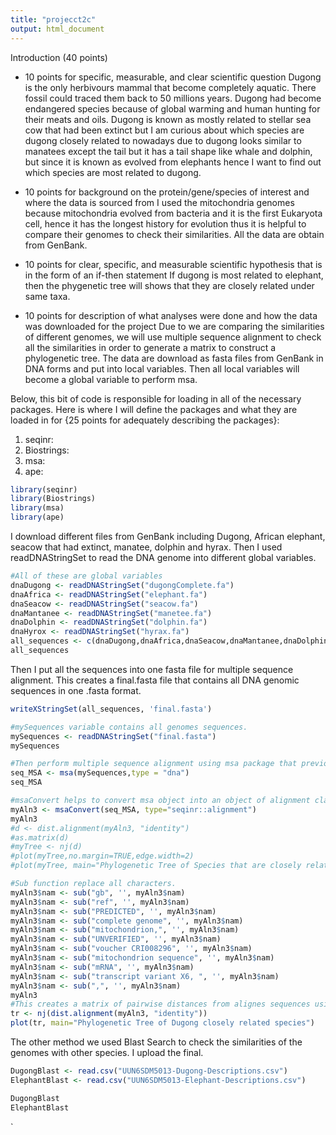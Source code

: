 ```yaml
---
title: "projecct2c"
output: html_document
---
```


Introduction (40 points)

- 10 points for specific, measurable, and clear scientific question
Dugong is the only herbivours mammal that become completely aquatic. There fossil could traced them back to 50 millions years. Dugong had become endangered species because of global warming and human hunting for their meats and oils. Dugong is known as mostly related to stellar sea cow that had been extinct but I am curious about which species are dugong closely related to nowadays due to dugong looks similar to manatees except the tail but it has a tail shape like whale and dolphin, but since it is known as evolved from elephants hence I want to find out which species are most related to dugong. 

- 10 points for background on the protein/gene/species of interest and where the data is sourced from
I used the mitochondria genomes because mitochondria evolved from bacteria and it is the first Eukaryota cell, hence it has the longest history for evolution thus it is helpful to compare their genomes to check their similarities. All the data are obtain from GenBank. 

- 10 points for clear, specific, and measurable scientific hypothesis that is in the form of an if-then statement
If dugong is most related to elephant, then the phygenetic tree will shows that they are closely related under same taxa. 

- 10 points for description of what analyses were done and how the data was downloaded for the project
Due to we are comparing the similarities of different genomes, we will use multiple sequence alignment to check all the similarities in order to generate a matrix to construct a phylogenetic tree. The data are download as fasta files from GenBank in DNA forms and put into local variables. Then all local variables will become a global variable to perform msa.

Below, this bit of code is responsible for loading in all of the necessary packages. Here is where I will define the packages and what they are loaded in for {25 points for adequately describing the packages}:

1) seqinr:
2) Biostrings:
3) msa:
4) ape:

```r
library(seqinr)
library(Biostrings)
library(msa)
library(ape)
```

I download different files from GenBank including Dugong, African elephant, seacow that had extinct, manatee, dolphin and hyrax. Then I used readDNAStringSet to read the DNA genome into different global variables. 
```r
#All of these are global variables 
dnaDugong <- readDNAStringSet("dugongComplete.fa")
dnaAfrica <- readDNAStringSet("elephant.fa")
dnaSeacow <- readDNAStringSet("seacow.fa") 
dnaMantanee <- readDNAStringSet("manetee.fa")
dnaDolphin <- readDNAStringSet("dolphin.fa")
dnaHyrox <- readDNAStringSet("hyrax.fa")
all_sequences <- c(dnaDugong,dnaAfrica,dnaSeacow,dnaMantanee,dnaDolphin,dnaHyrox)
all_sequences
```

Then I put all the sequences into one fasta file for multiple sequence alignment. This creates a final.fasta file that contains all DNA genomic sequences in one .fasta format. 
```r
writeXStringSet(all_sequences, 'final.fasta')
```


```r
#mySequences variable contains all genomes sequences. 
mySequences <- readDNAStringSet("final.fasta")
mySequences

#Then perform multiple sequence alignment using msa package that previously had been installed. 
seq_MSA <- msa(mySequences,type = "dna")
seq_MSA
```

```r
#msaConvert helps to convert msa object into an object of alignment class for phylogenetic tree used as how type is specified
myAln3 <- msaConvert(seq_MSA, type="seqinr::alignment")
myAln3
#d <- dist.alignment(myAln3, "identity")
#as.matrix(d)
#myTree <- nj(d)
#plot(myTree,no.margin=TRUE,edge.width=2)
#plot(myTree, main="Phylogenetic Tree of Species that are closely related to Dugong")
```


```r
#Sub function replace all characters. 
myAln3$nam <- sub("gb", '', myAln3$nam)
myAln3$nam <- sub("ref", '', myAln3$nam)
myAln3$nam <- sub("PREDICTED", '', myAln3$nam)
myAln3$nam <- sub("complete genome", '', myAln3$nam)
myAln3$nam <- sub("mitochondrion,", '', myAln3$nam)
myAln3$nam <- sub("UNVERIFIED", '', myAln3$nam)
myAln3$nam <- sub("voucher CRI008296", '', myAln3$nam)
myAln3$nam <- sub("mitochondrion sequence", '', myAln3$nam)
myAln3$nam <- sub("mRNA", '', myAln3$nam)
myAln3$nam <- sub("transcript variant X6, ", '', myAln3$nam)
myAln3$nam <- sub(",", '', myAln3$nam)
myAln3
#This creates a matrix of pairwise distances from alignes sequences using similiar. nj is neighbor-joing tree estimation that creates a  
tr <- nj(dist.alignment(myAln3, "identity"))
plot(tr, main="Phylogenetic Tree of Dugong closely related species")

```
The other method we used Blast Search to check the similarities of the genomes with other species. I upload the final.
```r

DugongBlast <- read.csv("UUN6SDM5013-Dugong-Descriptions.csv")
ElephantBlast <- read.csv("UUN6SDM5013-Elephant-Descriptions.csv")

```

```r
DugongBlast
ElephantBlast
```




`



